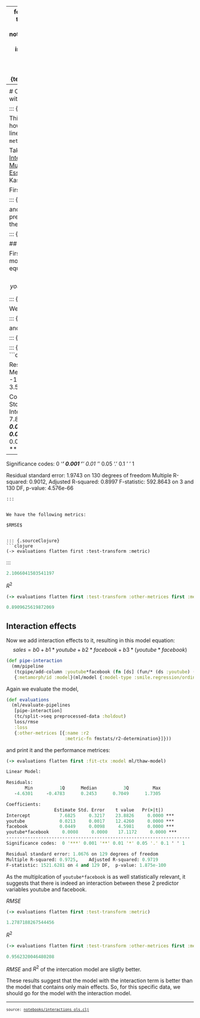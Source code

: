 
---
format:
  html:
    toc: true
    toc-depth: 4
    theme: [cosmo, notebooks/custom.scss]
    output-file: interactions_ols.html
code-block-background: true
include-in-header: {text: '<link rel = "icon" href = "data:," />'}
fontsize: 0.9em

---
<style></style><style>.printedClojure .sourceCode {
  background-color: transparent;
  border-style: none;
}
</style>
<script src="interactions_ols_files/md-default0.js" type="text/javascript"></script><script src="interactions_ols_files/md-default1.js" type="text/javascript"></script>

# Ordinary least squares with interactions


::: {.sourceClojure}
```clojure
(ns interactions-ols
  (:require [tablecloth.api :as tc]
            [tablecloth.pipeline :as tcpipe]
            [fastmath.stats :as fmstats]
            [tech.v3.datatype.functional :as fun]
            [scicloj.metamorph.core :as mm]
            [scicloj.metamorph.ml :as ml]
            [scicloj.metamorph.ml.loss :as loss]
            [scicloj.ml.smile.regression]
            [tech.v3.dataset.modelling :as modelling]
            [tech.v3.dataset.metamorph :as tmd.mm]
            [scicloj.kindly.v4.api :as kindly]
            [scicloj.kindly.v4.kind :as kind]))
```
:::


This examples shows how to do interactions in linear regression with `metamorph.ml`.

Taking ideas from: [Interaction Effect in Multiple Regression: Essentials](http://www.sthda.com/english/articles/40-regression-analysis/164-interaction-effect-in-multiple-regression-essentials/) by Alboukadel Kassambara

First we load the data:


::: {.sourceClojure}
```clojure
(def marketing
  (tc/dataset "https://github.com/scicloj/datarium-CSV/raw/main/data/marketing.csv.gz"
              {:key-fn keyword}))
```
:::


and do some preprocessing to set up the regression:


::: {.sourceClojure}
```clojure
(def preprocessed-data
  (-> marketing
      (tc/drop-columns [:newspaper])
      (modelling/set-inference-target :sales)))
```
:::


## Additive model

First we build an additive model, which model equation is
$$sales = b0 + b1 * youtube + b2 * facebook$$


::: {.sourceClojure}
```clojure
(def additive-pipeline
  (mm/pipeline
   {:metamorph/id :model}
   (ml/model {:model-type :smile.regression/ordinary-least-square})))
```
:::


We evaluate it, 


::: {.sourceClojure}
```clojure
(def evaluations
  (ml/evaluate-pipelines
   [additive-pipeline]
   (tc/split->seq preprocessed-data :holdout)
   loss/rmse
   :loss
   {:other-metrices [{:name :r2
                      :metric-fn fmstats/r2-determination}]}))
```
:::


and print the result:


::: {.sourceClojure}
```clojure
(-> evaluations flatten first :fit-ctx :model ml/thaw-model)
```
:::



::: {.printedClojure}
```clojure
Linear Model:

Residuals:
       Min          1Q      Median          3Q         Max
   -6.3045     -1.0313      0.3623      1.4510      3.5406

Coefficients:
                  Estimate Std. Error    t value   Pr(>|t|)
Intercept           3.3567     0.4295     7.8156     0.0000 ***
youtube             0.0458     0.0016    28.1968     0.0000 ***
facebook            0.1893     0.0096    19.6341     0.0000 ***
---------------------------------------------------------------------
Significance codes:  0 '***' 0.001 '**' 0.01 '*' 0.05 '.' 0.1 ' ' 1

Residual standard error: 1.9743 on 130 degrees of freedom
Multiple R-squared: 0.9012,    Adjusted R-squared: 0.8997
F-statistic: 592.8643 on 3 and 130 DF,  p-value: 4.576e-66

```
:::


We have the following metrics:

$RMSE$


::: {.sourceClojure}
```clojure
(-> evaluations flatten first :test-transform :metric)
```
:::



::: {.printedClojure}
```clojure
2.1066041503541197

```
:::


$R^2$


::: {.sourceClojure}
```clojure
(-> evaluations flatten first :test-transform :other-metrices first :metric)
```
:::



::: {.printedClojure}
```clojure
0.8909625619872069

```
:::


## Interaction effects

Now we add interaction effects to it, resulting in this model equation:
$$sales = b0 + b1 * youtube + b2 * facebook + b3 * (youtube * facebook)$$


::: {.sourceClojure}
```clojure
(def pipe-interaction
  (mm/pipeline
   (tcpipe/add-column :youtube*facebook (fn [ds] (fun/* (ds :youtube) (ds :facebook))))
   {:metamorph/id :model}(ml/model {:model-type :smile.regression/ordinary-least-square})))
```
:::


Again we evaluate the model,


::: {.sourceClojure}
```clojure
(def evaluations
  (ml/evaluate-pipelines
   [pipe-interaction]
   (tc/split->seq preprocessed-data :holdout)
   loss/rmse
   :loss
   {:other-metrices [{:name :r2
                      :metric-fn fmstats/r2-determination}]}))
```
:::


and print it and the performance metrices:


::: {.sourceClojure}
```clojure
(-> evaluations flatten first :fit-ctx :model ml/thaw-model)
```
:::



::: {.printedClojure}
```clojure
Linear Model:

Residuals:
       Min          1Q      Median          3Q         Max
   -4.6301     -0.4783      0.2453      0.7049      1.7305

Coefficients:
                  Estimate Std. Error    t value   Pr(>|t|)
Intercept           7.6825     0.3217    23.8826     0.0000 ***
youtube             0.0213     0.0017    12.4260     0.0000 ***
facebook            0.0449     0.0098     4.5981     0.0000 ***
youtube*facebook     0.0008     0.0000    17.1172     0.0000 ***
---------------------------------------------------------------------
Significance codes:  0 '***' 0.001 '**' 0.01 '*' 0.05 '.' 0.1 ' ' 1

Residual standard error: 1.0676 on 129 degrees of freedom
Multiple R-squared: 0.9725,    Adjusted R-squared: 0.9719
F-statistic: 1521.6281 on 4 and 129 DF,  p-value: 1.875e-100

```
:::


As the multiplcation of `youtube*facebook` is as well statistically relevant, it
suggests that there is indeed an interaction between these 2 predictor variables youtube and facebook.

$RMSE$


::: {.sourceClojure}
```clojure
(-> evaluations flatten first :test-transform :metric)
```
:::



::: {.printedClojure}
```clojure
1.2787188267544456

```
:::


$R^2$


::: {.sourceClojure}
```clojure
(-> evaluations flatten first :test-transform :other-metrices first :metric)
```
:::



::: {.printedClojure}
```clojure
0.9562320046480208

```
:::


$RMSE$ and $R^2$ of the intercation model are sligtly better.

These results suggest that the model with the interaction term is better than the model that contains only main effects.
So, for this specific data, we should go for the model with the interaction model.



```{=html}
<div style="background-color:grey;height:2px;width:100%;"></div>
```



```{=html}
<div><pre><small><small>source: <a href="https://github.com/scicloj/noj/blob/main/notebooks/interactions_ols.clj">notebooks/interactions_ols.clj</a></small></small></pre></div>
```
